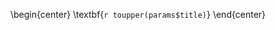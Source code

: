 `\chapter*{}`{=latex}

\phantom{xs}
\vspace{5pt}
\addcontentsline{toc}{chapter}{TITLE PAGE}
\thispagestyle{empty}
\begin{center}
\large\textbf{`r toupper(params$title)`} 
\end{center}

\vfill


\begin{center}
`r paste0(ifelse(stringr::str_detect(params$papertype, "^U"), "AN ", "A ") ,toupper(params$papertype))`
\end{center}

\begin{center}
Presented to 

the Faculty of the 

Department of `r params$department`

`r params$college`

`r params$university`

`r params$address`
\end{center}

\vfill

\begin{center}
In Partial Fulfillment

of the Requirements for the Degree

`r toupper(params$program)`
\end{center}

\vfill

\begin{center}
\textbf{`r toupper(params$author)`}

`r toupper(params$ddate)`
\end{center}

\vspace{-1in}